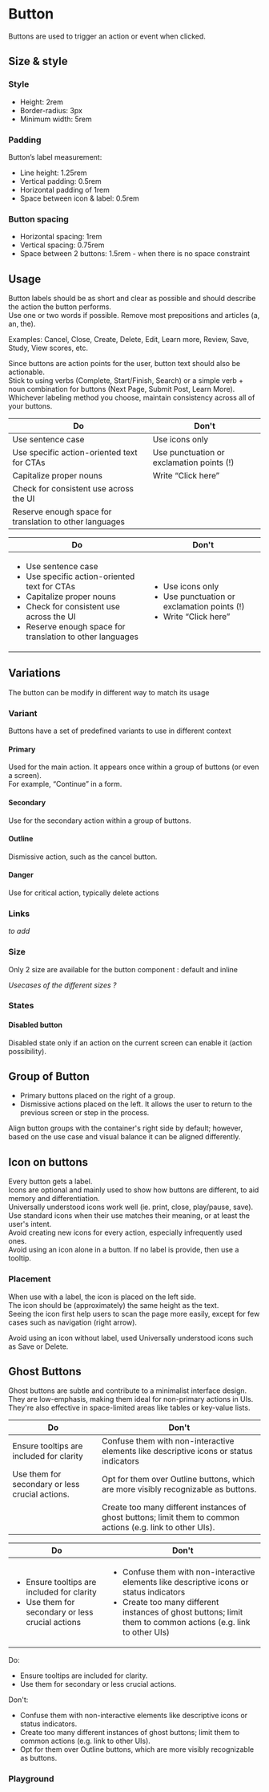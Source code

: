 

<Meta title="Button" of={ButtonStories} />

# Button

Buttons are used to trigger an action or event when clicked.

## Size & style

### Style

- Height: 2rem
- Border-radius: 3px
- Minimum width: 5rem

### Padding

Button’s label measurement:

- Line height: 1.25rem
- Vertical padding: 0.5rem
- Horizontal padding of 1rem
- Space between icon & label: 0.5rem

### Button spacing

- Horizontal spacing: 1rem
- Vertical spacing: 0.75rem
- Space between 2 buttons: 1.5rem - when there is no space constraint

## Usage

Button labels should be as short and clear as possible and should describe the action the button performs.\
Use one or two words if possible. Remove most prepositions and articles (a, an, the).

Examples: Cancel, Close, Create, Delete, Edit, Learn more, Review, Save, Study, View scores, etc.

Since buttons are action points for the user, button text should also be actionable. \
Stick to using verbs (Complete, Start/Finish, Search) or a simple verb + noun combination for buttons (Next Page, Submit Post, Learn More). \
Whichever labeling method you choose, maintain consistency across all of your buttons.

| Do                                                      | Don't                                     |
| ------------------------------------------------------- | ----------------------------------------- |
| Use sentence case                                       | Use icons only                            |
| Use specific action-oriented text for CTAs              | Use punctuation or exclamation points (!) |
| Capitalize proper nouns                                 | Write “Click here”                        |
| Check for consistent use across the UI                  |                                           |
| Reserve enough space for translation to other languages |                                           |

| Do                                                                                                                                                                                                                                    | Don't                                                                                                         |
| ------------------------------------------------------------------------------------------------------------------------------------------------------------------------------------------------------------------------------------- | ------------------------------------------------------------------------------------------------------------- |
| <ul><li>Use sentence case</li><li>Use specific action-oriented text for CTAs</li><li>Capitalize proper nouns</li><li>Check for consistent use across the UI</li><li>Reserve enough space for translation to other languages</li></ul> | <ul><li>Use icons only</li><li>Use punctuation or exclamation points (!)</li><li>Write “Click here”</li></ul> |

## Variations

The button can be modify in different way to match its usage

### Variant

Buttons have a set of predefined variants to use in different context

<Story of={ButtonStories.DefaultButtons} />

#### Primary

Used for the main action. It appears once within a group of buttons (or even a screen).  
For example, “Continue” in a form.

<Story of={ButtonStories.Primary} />

#### Secondary

Use for the secondary action within a group of buttons.

<Story of={ButtonStories.Secondary} />

#### Outline

Dismissive action, such as the cancel button.

<Story of={ButtonStories.Outline} />

#### Danger

Use for critical action, typically delete actions

<Story of={ButtonStories.Danger} />

### Links

_to add_

### Size

Only 2 size are available for the button component : default and inline

_Usecases of the different sizes ?_

<Story of={ButtonStories.ButtonSizes} />

### States

#### Disabled button

Disabled state only if an action on the current screen can enable it (action possibility).

<Story of={ButtonStories.ButtonDisabled} />

## Group of Button

- Primary buttons placed on the right of a group.
- Dismissive actions placed on the left. It allows the user to return to the previous screen or step in the process.

Align button groups with the container's right side by default; however, based on the use case and visual balance it can be aligned differently.

<Story of={ButtonStories.SimpleForm} />

## Icon on buttons

Every button gets a label.\
Icons are optional and mainly used to show how buttons are different, to aid memory and differentiation.\
Universally understood icons work well (ie. print, close, play/pause, save).\
Use standard icons when their use matches their meaning, or at least the user's intent.\
Avoid creating new icons for every action, especially infrequently used ones.\
Avoid using an icon alone in a button. If no label is provide, then use a tooltip.

### Placement

When use with a label, the icon is placed on the left side.\
The icon should be (approximately) the same height as the text.  
Seeing the icon first help users to scan the page more easily, except for few cases such as navigation (right arrow).

<Story of={ButtonStories.ButtonsWithIcon} />

Avoid using an icon without label, used Universally understood icons such as Save or Delete.

<Canvas of={ButtonStories.IconButtonWithTooltip} />

## Ghost Buttons

Ghost buttons are subtle and contribute to a minimalist interface design.  
They are low-emphasis, making them ideal for non-primary actions in UIs.  
They're also effective in space-limited areas like tables or key-value lists.

| Do                                              | Don't                                                                                                        |
| ----------------------------------------------- | ------------------------------------------------------------------------------------------------------------ |
| Ensure tooltips are included for clarity        | Confuse them with non-interactive elements like descriptive icons or status indicators                       |
| Use them for secondary or less crucial actions. | Opt for them over Outline buttons, which are more visibly recognizable as buttons.                           |
|                                                 | Create too many different instances of ghost buttons; limit them to common actions (e.g. link to other UIs). |

| Do                                                                                                                | Don't                                                                                                                                                                                                                        |
| ----------------------------------------------------------------------------------------------------------------- | ---------------------------------------------------------------------------------------------------------------------------------------------------------------------------------------------------------------------------- |
| <ul><li>Ensure tooltips are included for clarity</li><li>Use them for secondary or less crucial actions</li></ul> | <ul><li>Confuse them with non-interactive elements like descriptive icons or status indicators</li><li>Create too many different instances of ghost buttons; limit them to common actions (e.g. link to other UIs)</li></ul> |

Do:

- Ensure tooltips are included for clarity.
- Use them for secondary or less crucial actions.

Don't:

- Confuse them with non-interactive elements like descriptive icons or status indicators.
- Create too many different instances of ghost buttons; limit them to common actions (e.g. link to other UIs).
- Opt for them over Outline buttons, which are more visibly recognizable as buttons.

<Story of={ButtonStories.GhostButtons} />

### Playground

<Canvas of={ButtonStories.Playground} withSource />

<Controls of={ButtonStories.Playground} />
